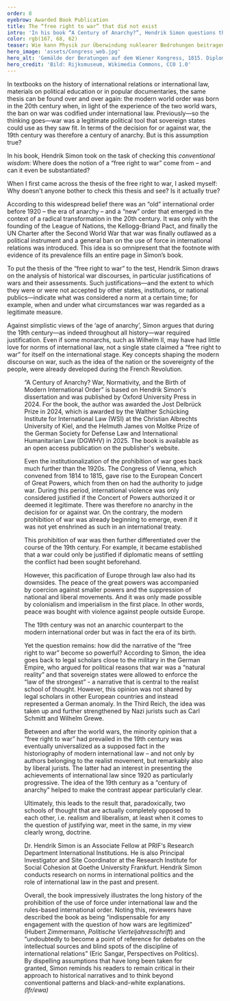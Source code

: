 ```yaml
---
order: 8
eyebrow: Awarded Book Publication
title: The “free right to war” that did not exist
intro: 'In his book “A Century of Anarchy?”, Hendrik Simon questions the idea that international relations in the 19th century were characterised by a “free right to war” that was replaced in the 20th century by an international legal order prohibiting the use of force. Correcting overly black-and-white ways of thinking and dispelling firmly established myths, the 400-page work shows that in the 19th century a “free right to war” simply did not exist.'
color: rgb(167, 68, 62)
teaser: Wie kann Physik zur Überwindung nuklearer Bedrohungen beitragen? Die neue Forschungsgruppe Science for Nuclear Diplomacy erforscht technische Grundlagen nuklearer Rüstungskontrolle.
hero_image: 'assets/Congress_web.jpg'
hero_alt: 'Gemälde der Beratungen auf dem Wiener Kongress, 1815. Diplomaten versammeln sich um einen Tisch, auf dem eine große Landkarte liegt. An der Wand zwei allegorische Gemälde.'
hero_credit: 'Bild: Rijksmuseum, Wikimedia Commons, CC0 1.0'
---
```


<Leadin>In textbooks on</Leadin> the history of international relations or international law, materials on political education or in popular documentaries, the same thesis can be found over and over again: the modern world order was born in the 20th century when, in light of the experience of the two world wars, the ban on war was codified under international law. Previously—so the thinking goes—war was a legitimate political tool that sovereign states could use as they saw fit. In terms of the decision for or against war, the 19th century was therefore a century of anarchy. But is this assumption true?

In his book, Hendrik Simon took on the task of checking this *conventional wisdom*: Where does the notion of a “free right to war” come from – and can it even be substantiated?

<Quote cite="Hendrik Simon, PRIF Talk 009">

When I first came across the thesis of the free right to war, I asked myself: Why doesn't anyone bother to check this thesis and see? Is it actually true?

</Quote>

According to this widespread belief there was an “old” international order before 1920 – the era of anarchy – and a “new” order that emerged in the context of a radical transformation in the 20th century. It was only with the founding of the League of Nations, the Kellogg-Briand Pact, and finally the UN Charter after the Second World War that war was finally outlawed as a political instrument and a general ban on the use of force in international relations was introduced. This idea is so omnipresent that the footnote with evidence of its prevalence fills an entire page in Simon’s book.

To put the thesis of the “free right to war” to the test, Hendrik Simon draws on the analysis of historical war discourses, in particular justifications of wars and their assessments. Such justifications—and the extent to which they were or were not accepted by other states, institutions, or national publics—indicate what was considered a norm at a certain time; for example, when and under what circumstances war was regarded as a legitimate measure.

Against simplistic views of the ‘age of anarchy’, Simon argues that during the 19th century—as indeed throughout all history—war required justification. Even if some monarchs, such as Wilhelm II, may have had little love for norms of international law, not a single state claimed a “free right to war” for itself on the international stage. Key concepts shaping the modern discourse on war, such as the idea of the nation or the sovereignty of the people, were already developed during the French Revolution.

<Figure src="assets/Century-of-anarchy_Simon.jpg" size="leftMargin" alt="Buchcover" />

<Callout eyebrow="INFO BOX" title="About the book" expandable={false}>

“A Century of Anarchy? War, Normativity, and the Birth of Modern International Order” is based on Hendrik Simon's dissertation and was published by Oxford University Press in 2024. For the book, the author was awarded the Jost Delbrück Prize in 2024, which is awarded by the Walther Schücking Institute for International Law (WSI) at the Christian Albrechts University of Kiel, and the Helmuth James von Moltke Prize of the German Society for Defense Law and International Humanitarian Law (DGWHV) in 2025. The book is available as an open access publication on the publisher's website.

</Callout>

Even the institutionalization of the prohibition of war goes back much further than the 1920s. The Congress of Vienna, which convened from 1814 to 1815, gave rise to the European Concert of Great Powers, which from then on had the authority to judge war. During this period, international violence was only considered justified if the Concert of Powers authorized it or deemed it legitimate. There was therefore no anarchy in the decision for or against war. On the contrary, the modern prohibition of war was already beginning to emerge, even if it was not yet enshrined as such in an international treaty.

This prohibition of war was then further differentiated over the course of the 19th century. For example, it became established that a war could only be justified if diplomatic means of settling the conflict had been sought beforehand.

However, this pacification of Europe through law also had its downsides. The peace of the great powers was accompanied by coercion against smaller powers and the suppression of national and liberal movements. And it was only made possible by colonialism and imperialism in the first place. In other words, peace was bought with violence against people outside Europe.

<Quote cite="Hendrik Simon, PRIF Talk 009">

The 19th century was not an anarchic counterpart to the modern international order but was in fact the era of its birth.

</Quote>

Yet the question remains: how did the narrative of the “free right to war” become so powerful? According to Simon, the idea goes back to legal scholars close to the military in the German Empire, who argued for political reasons that war was a “natural reality” and that sovereign states were allowed to enforce the “law of the strongest” - a narrative that is central to the realist school of thought. However, this opinion was not shared by legal scholars in other European countries and instead represented a German anomaly. In the Third Reich, the idea was taken up and further strengthened by Nazi jurists such as Carl Schmitt and Wilhelm Grewe.

Between and after the world wars, the minority opinion that a “free right to war” had prevailed in the 19th century was eventually universalized as a supposed fact in the historiography of modern international law – and not only by authors belonging to the realist movement, but remarkably also by liberal jurists. The latter had an interest in presenting the achievements of international law since 1920 as particularly progressive. The idea of the 19th century as a “century of anarchy” helped to make the contrast appear particularly clear.

<Quote cite="Hendrik Simon, PRIF Talk 009">

Ultimately, this leads to the result that, paradoxically, two schools of thought that are actually completely opposed to each other, i.e. realism and liberalism, at least when it comes to the question of justifying war, meet in the same, in my view clearly wrong, doctrine.
</Quote>

<PersonList>
  <Person name="Hendrik Simon" image="assets/Simon_Portrait_web.jpg" >

Dr. Hendrik Simon is an Associate Fellow at PRIF‘s Research Depart­ment International Institutions. He is also Principal Investigator and Site Coordinator at the Research Institute for Social Cohesion at Goethe University Frankfurt. Hendrik Simon conducts research on norms in international politics and the role of international law in the past and present.

</Person>
</PersonList>

Overall, the book impressively illustrates the long history of the prohibition of the use of force under international law and the rules-based international order. Noting this, reviewers have described the book as being “indispensable for any engagement with the question of how wars are legitimized” (Hubert Zimmermann, *Politische Vierteljahresschrift*) and “undoubtedly to become a point of reference for debates on the intellectual sources and blind spots of the discipline of international relations” (Eric Sangar, Perspectives on Politics). By dispelling assumptions that have long been taken for granted, Simon reminds his readers to remain critical in their approach to historical narratives and to think beyond conventional patterns and black-and-white explanations. *(lfr/ewa)*
